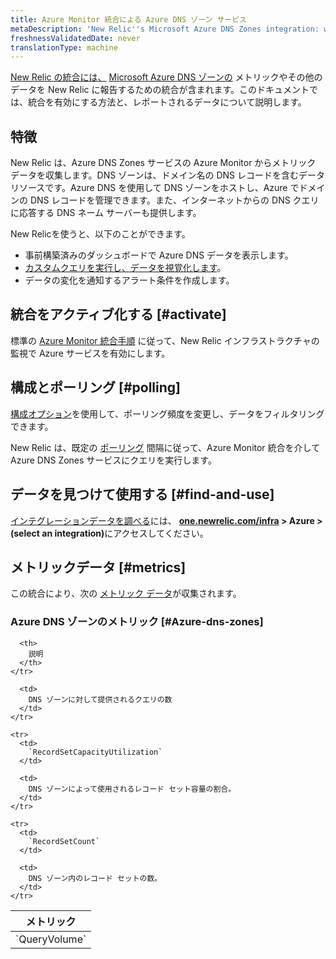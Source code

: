 ```yaml
---
title: Azure Monitor 統合による Azure DNS ゾーン サービス
metaDescription: 'New Relic''s Microsoft Azure DNS Zones integration: what data it reports and how to enable it.'
freshnessValidatedDate: never
translationType: machine
---
```


[New Relic の統合には、](/docs/infrastructure/integrations-getting-started/getting-started/introduction-infrastructure-integrations) [Microsoft Azure DNS ゾーンの](https://azure.microsoft.com/en-us/products/dns/) メトリックやその他のデータを New Relic に報告するための統合が含まれます。このドキュメントでは、統合を有効にする方法と、レポートされるデータについて説明します。

## 特徴

New Relic は、Azure DNS Zones サービスの Azure Monitor からメトリック データを収集します。DNS ゾーンは、ドメイン名の DNS レコードを含むデータ リソースです。Azure DNS を使用して DNS ゾーンをホストし、Azure でドメインの DNS レコードを管理できます。また、インターネットからの DNS クエリに応答する DNS ネーム サーバーも提供します。

New Relicを使うと、以下のことができます。

* 事前構築済みのダッシュボードで Azure DNS データを表示します。
* [カスタムクエリを実行し、データを視覚化します](/docs/infrastructure/integrations-getting-started/getting-started/use-integration-data-new-relic-insights)。
* データの変化を通知するアラート条件を作成します。

## 統合をアクティブ化する [#activate]

標準の [Azure Monitor 統合手順](/docs/infrastructure/microsoft-azure-integrations/azure-integrations-list/azure-monitor) に従って、New Relic インフラストラクチャの監視で Azure サービスを有効にします。

## 構成とポーリング [#polling]

[構成オプション](/docs/infrastructure/microsoft-azure-integrations/azure-integrations-list/azure-monitor/#settings)を使用して、ポーリング頻度を変更し、データをフィルタリングできます。

New Relic は、既定の [ポーリング](/docs/infrastructure/microsoft-azure-integrations/azure-integrations-list/azure-monitor/#settings) 間隔に従って、Azure Monitor 統合を介して Azure DNS Zones サービスにクエリを実行します。

## データを見つけて使用する [#find-and-use]

[インテグレーションデータを調べる](/docs/infrastructure/integrations/find-use-infrastructure-integration-data)には、 <DNT>**[one.newrelic.com/infra](https://one.newrelic.com/infra) > Azure > (select an integration)**</DNT>にアクセスしてください。

## メトリックデータ [#metrics]

この統合により、次の [メトリック データ](/docs/infrastructure/integrations-getting-started/getting-started/understand-integration-data-data-types#metric)が収集されます。

### Azure DNS ゾーンのメトリック [#Azure-dns-zones]

<table>
  <thead>
    <tr>
      <th style={{ width: "300px" }}>
        メトリック
      </th>

      <th>
        説明
      </th>
    </tr>
  </thead>

  <tbody>
    <tr>
      <td>
        `QueryVolume`
      </td>

      <td>
        DNS ゾーンに対して提供されるクエリの数
      </td>
    </tr>

    <tr>
      <td>
        `RecordSetCapacityUtilization`
      </td>

      <td>
        DNS ゾーンによって使用されるレコード セット容量の割合。
      </td>
    </tr>

    <tr>
      <td>
        `RecordSetCount`
      </td>

      <td>
        DNS ゾーン内のレコード セットの数。
      </td>
    </tr>
  </tbody>
</table>

